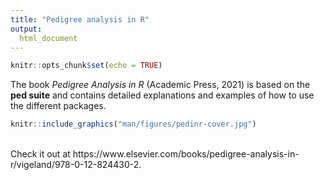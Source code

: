 ```yaml
---
title: "Pedigree analysis in R"
output: 
  html_document
---
```


```r
knitr::opts_chunk$set(echo = TRUE)
```

The book *Pedigree Analysis in R* (Academic Press, 2021) is based on the **ped suite** and contains detailed explanations and examples of how to use the different packages.

```r
knitr::include_graphics("man/figures/pedinr-cover.jpg")
```
  
  
<br/>
Check it out at https://www.elsevier.com/books/pedigree-analysis-in-r/vigeland/978-0-12-824430-2.
